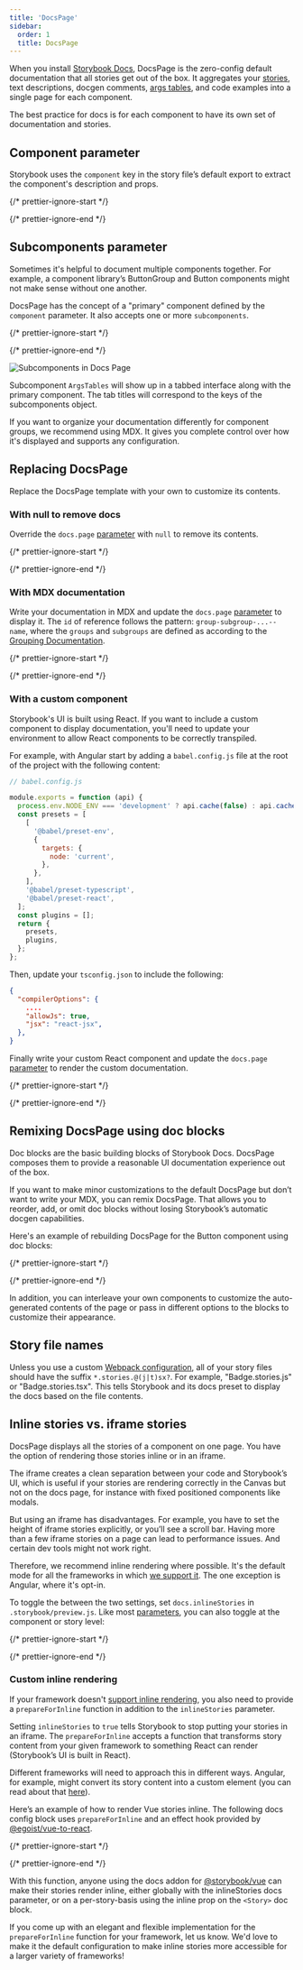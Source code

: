 ```yaml
---
title: 'DocsPage'
sidebar:
  order: 1
  title: DocsPage
---
```


When you install [Storybook Docs](https://storybook.js.org/addons/@storybook/addon-docs), DocsPage is the zero-config default documentation that all stories get out of the box. It aggregates your [stories](../get-started/whats-a-story.mdx), text descriptions, docgen comments, [args tables](./doc-blocks/doc-block-argstable.mdx), and code examples into a single page for each component.

The best practice for docs is for each component to have its own set of documentation and stories.

## Component parameter

Storybook uses the `component` key in the story file’s default export to extract the component's description and props.

{/* prettier-ignore-start */}

<CodeSnippets path="my-component-story.md" />

{/* prettier-ignore-end */}

## Subcomponents parameter

Sometimes it's helpful to document multiple components together. For example, a component library’s ButtonGroup and Button components might not make sense without one another.

DocsPage has the concept of a "primary" component defined by the `component` parameter. It also accepts one or more `subcomponents`.

{/* prettier-ignore-start */}

<CodeSnippets path="button-group-story-subcomponents.md" />

{/* prettier-ignore-end */}

![Subcomponents in Docs Page](../_assets/writing-docs/docspage-subcomponents.png)

Subcomponent `ArgsTables` will show up in a tabbed interface along with the primary component. The tab titles will correspond to the keys of the subcomponents object.

If you want to organize your documentation differently for component groups, we recommend using MDX. It gives you complete control over how it's displayed and supports any configuration.

## Replacing DocsPage

Replace the DocsPage template with your own to customize its contents.

### With null to remove docs

Override the `docs.page` [parameter](../writing-stories/parameters.mdx) with `null` to remove its contents.

{/* prettier-ignore-start */}

<CodeSnippets path="button-story-disable-docspage-component.md" />

{/* prettier-ignore-end */}

### With MDX documentation

Write your documentation in MDX and update the `docs.page` [parameter](../writing-stories/parameters.mdx) to display it. The `id` of reference follows the pattern: `group-subgroup-...--name`, where the `groups` and `subgroups` are defined as according to the [Grouping Documentation](../writing-stories/naming-components-and-hierarchy.mdx#grouping).

{/* prettier-ignore-start */}

<CodeSnippets path="custom-docs-page.md" />

{/* prettier-ignore-end */}

### With a custom component

Storybook's UI is built using React. If you want to include a custom component to display documentation, you'll need to update your environment to allow React components to be correctly transpiled.

For example, with Angular start by adding a `babel.config.js` file at the root of the project with the following content:

```js
// babel.config.js

module.exports = function (api) {
  process.env.NODE_ENV === 'development' ? api.cache(false) : api.cache(true);
  const presets = [
    [
      '@babel/preset-env',
      {
        targets: {
          node: 'current',
        },
      },
    ],
    '@babel/preset-typescript',
    '@babel/preset-react',
  ];
  const plugins = [];
  return {
    presets,
    plugins,
  };
};
```

Then, update your `tsconfig.json` to include the following:

```json
{
  "compilerOptions": {
    ....
    "allowJs": true,
    "jsx": "react-jsx",
  },
}
```

Finally write your custom React component and update the `docs.page` [parameter](../writing-stories/parameters.mdx) to render the custom documentation.

{/* prettier-ignore-start */}

<CodeSnippets path="custom-docs-page-with-story.md" />

{/* prettier-ignore-end */}

## Remixing DocsPage using doc blocks

Doc blocks are the basic building blocks of Storybook Docs. DocsPage composes them to provide a reasonable UI documentation experience out of the box.

If you want to make minor customizations to the default DocsPage but don’t want to write your MDX, you can remix DocsPage. That allows you to reorder, add, or omit doc blocks without losing Storybook’s automatic docgen capabilities.

Here's an example of rebuilding DocsPage for the Button component using doc blocks:

{/* prettier-ignore-start */}

<CodeSnippets path="button-story-remix-docspage.md" />

{/* prettier-ignore-end */}

In addition, you can interleave your own components to customize the auto-generated contents of the page or pass in different options to the blocks to customize their appearance.

## Story file names

Unless you use a custom [Webpack configuration](../builders/webpack.mdx#extending-storybooks-webpack-config), all of your story files should have the suffix `*.stories.@(j|t)sx?`. For example, "Badge.stories.js" or "Badge.stories.tsx". This tells Storybook and its docs preset to display the docs based on the file contents.

## Inline stories vs. iframe stories

DocsPage displays all the stories of a component on one page. You have the option of rendering those stories inline or in an iframe.

The iframe creates a clean separation between your code and Storybook’s UI, which is useful if your stories are rendering correctly in the Canvas but not on the docs page, for instance with fixed positioned components like modals.

But using an iframe has disadvantages. For example, you have to set the height of iframe stories explicitly, or you’ll see a scroll bar. Having more than a few iframe stories on a page can lead to performance issues. And certain dev tools might not work right.

Therefore, we recommend inline rendering where possible. It's the default mode for all the frameworks in which [we support it](../api/frameworks-feature-support.mdx). The one exception is Angular, where it's opt-in.

To toggle the between the two settings, set `docs.inlineStories` in `.storybook/preview.js`. Like most [parameters](../writing-stories/parameters.mdx), you can also toggle at the component or story level:

{/* prettier-ignore-start */}

<CodeSnippets path="storybook-preview-optout-inline.md" />

{/* prettier-ignore-end */}

### Custom inline rendering

If your framework doesn't [support inline rendering](../api/frameworks-feature-support.mdx), you also need to provide a `prepareForInline` function in addition to the `inlineStories` parameter.

Setting `inlineStories` to `true` tells Storybook to stop putting your stories in an iframe. The `prepareForInline` accepts a function that transforms story content from your given framework to something React can render (Storybook’s UI is built in React).

Different frameworks will need to approach this in different ways. Angular, for example, might convert its story content into a custom element (you can read about that [here](https://angular.io/guide/elements)).

Here’s an example of how to render Vue stories inline. The following docs config block uses `prepareForInline` and an effect hook provided by [@egoist/vue-to-react](https://github.com/egoist/vue-to-react).

{/* prettier-ignore-start */}

<CodeSnippets path="storybook-preview-prepareforinline.md" />

{/* prettier-ignore-end */}

With this function, anyone using the docs addon for [@storybook/vue](https://github.com/storybookjs/storybook/tree/master/app/vue) can make their stories render inline, either globally with the inlineStories docs parameter, or on a per-story-basis using the inline prop on the `<Story>` doc block.

If you come up with an elegant and flexible implementation for the `prepareForInline` function for your framework, let us know. We'd love to make it the default configuration to make inline stories more accessible for a larger variety of frameworks!
